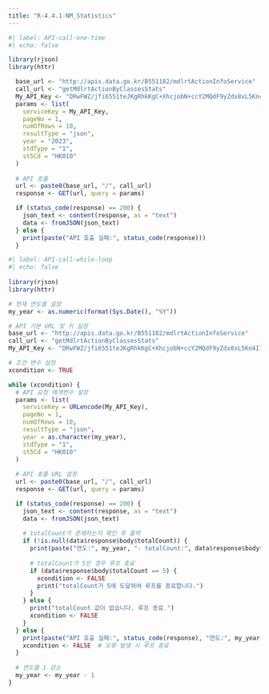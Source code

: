 ```yaml
---
title: "R-4.4.1-NM_Statistics"
---
```


```r
#| label: API-call-one-time
#| echo: false

library(rjson)
library(httr)

  base_url <- "http://apis.data.go.kr/B551182/mdlrtActionInfoService"
  call_url <- "getMdlrtActionByClassesStats"
  My_API_Key <- "DRwFWZ/jfi6551teJKgRhkKgC+XhcjobN+ccY2MQdF9yZdx8xL5Kn4IljljMCWGsl2ObEco/rm21r14CN7iG0g=="
  params <- list(
    serviceKey = My_API_Key,
    pageNo = 1,
    numOfRows = 10,
    resultType = "json",
    year = "2023",
    stdType = "1",
    st5Cd = "HK010"
  )
  
  # API 호출
  url <- paste0(base_url, "/", call_url)
  response <- GET(url, query = params)

  if (status_code(response) == 200) {
    json_text <- content(response, as = "text")
    data <- fromJSON(json_text)
  } else {
    print(paste("API 호출 실패:", status_code(response)))
  }
```

```r
#| label: API-call-while-loop
#| echo: false
 
library(rjson)
library(httr)

# 현재 연도를 설정
my_year <- as.numeric(format(Sys.Date(), "%Y"))

# API 기본 URL 및 키 설정
base_url <- "http://apis.data.go.kr/B551182/mdlrtActionInfoService"
call_url <- "getMdlrtActionByClassesStats"
My_API_Key <- "DRwFWZ/jfi6551teJKgRhkKgC+XhcjobN+ccY2MQdF9yZdx8xL5Kn4IljljMCWGsl2ObEco/rm21r14CN7iG0g=="

# 조건 변수 설정
xcondition <- TRUE  

while (xcondition) {
  # API 요청 매개변수 설정
  params <- list(
    serviceKey = URLencode(My_API_Key),
    pageNo = 1,
    numOfRows = 10,
    resultType = "json",
    year = as.character(my_year),
    stdType = "1",
    st5Cd = "HK010"
  )
  
  # API 호출 URL 설정
  url <- paste0(base_url, "/", call_url)
  response <- GET(url, query = params)

  if (status_code(response) == 200) {
    json_text <- content(response, as = "text")
    data <- fromJSON(json_text)
    
    # totalCount가 존재하는지 확인 후 출력
    if (!is.null(data$response$body$totalCount)) {
      print(paste("연도:", my_year, "- totalCount:", data$response$body$totalCount))
      
      # totalCount가 5인 경우 루프 종료
      if (data$response$body$totalCount == 5) {
        xcondition <- FALSE
        print("totalCount가 5에 도달하여 루프를 종료합니다.")
      }
    } else {
      print("totalCount 값이 없습니다. 루프 종료.")
      xcondition <- FALSE
    }
  } else {
    print(paste("API 호출 실패:", status_code(response), "연도:", my_year))
    xcondition <- FALSE  # 오류 발생 시 루프 종료
  }
  
  # 연도를 1 감소
  my_year <- my_year - 1
}
 
```
